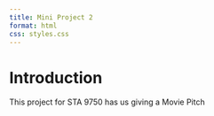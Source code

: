 ```yaml
---
title: Mini Project 2
format: html
css: styles.css
---
```


# Introduction
This project for STA 9750 has us giving a Movie Pitch